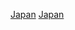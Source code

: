 {{year by category
| m = 2
| c = 0
| d = 1
| y = 6
| cat     = 日本體育
| sortkey = 體育
| parent  = 各年日本体育
| subcat  = 2016年日本
}}

[[Category:2016年亞洲體育|Japan]]
[[Category:2016年各國體育|Japan]]